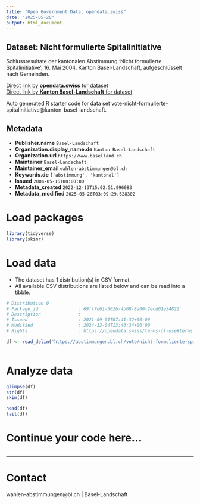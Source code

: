 ```yaml
---
title: "Open Government Data, opendata.swiss"
date: "2025-05-28"
output: html_document
---
```


## Dataset: Nicht formulierte Spitalinitiative

Schlussresultate der kantonalen Abstimmung 'Nicht formulierte Spitalinitiative', 16. Mai 2004, Kanton Basel-Landschaft, aufgeschlüsselt nach Gemeinden.

[Direct link by **opendata.swiss** for dataset](https://opendata.swiss/de/dataset/nicht-formulierte-spitalinitiative)<br>
[Direct link by **Kanton Basel-Landschaft** for dataset](https://abstimmungen.bl.ch/vote/nicht-formulierte-spitalinitiative/data)

Auto generated R starter code for data set vote-nicht-formulierte-spitalinitiative@kanton-basel-landschaft.

## Metadata

- **Publisher.name** `Basel-Landschaft`
- **Organization.display_name.de** `Kanton Basel-Landschaft`
- **Organization.url** `https://www.baselland.ch`
- **Maintainer** `Basel-Landschaft`
- **Maintainer_email** `wahlen-abstimmungen@bl.ch`
- **Keywords.de** `['abstimmung', 'kantonal']`
- **Issued** `2004-05-16T00:00:00`
- **Metadata_created** `2022-12-13T15:02:51.996083`
- **Metadata_modified** `2025-05-28T03:09:29.628302`


# Load packages

```r

library(tidyverse)
library(skimr)

```

# Load data

-   The dataset has 1 distribution(s) in CSV format.
-   All available CSV distributions are listed below and can be read into a tibble.

```r

# Distribution 0
# Package_id               : 69ff7d61-502b-4b68-8a00-2ecd01e34822
# Description              : 
# Issued                   : 2021-09-01T07:41:32+00:00
# Modified                 : 2024-12-04T13:46:34+00:00
# Rights                   : https://opendata.swiss/terms-of-use#terms_by

df <- read_delim('https://abstimmungen.bl.ch/vote/nicht-formulierte-spitalinitiative/data-csv')



```

# Analyze data

```r

glimpse(df)
str(df)
skim(df)

head(df)
tail(df)

```

# Continue your code here...

```r

```

------------------------------------------------------------------------

# Contact

wahlen-abstimmungen@bl.ch | Basel-Landschaft
